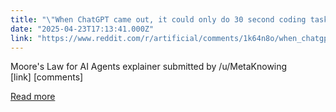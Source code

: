```yaml
---
title: "\"When ChatGPT came out, it could only do 30 second coding tasks. Today, AI agents can do coding tasks that take humans an hour.\""
date: "2025-04-23T17:13:41.000Z"
link: "https://www.reddit.com/r/artificial/comments/1k64n8o/when_chatgpt_came_out_it_could_only_do_30_second/"
---
```


Moore's Law for AI Agents explainer
    submitted by    /u/MetaKnowing  
 [link]   [comments]

[Read more](https://www.reddit.com/r/artificial/comments/1k64n8o/when_chatgpt_came_out_it_could_only_do_30_second/)
